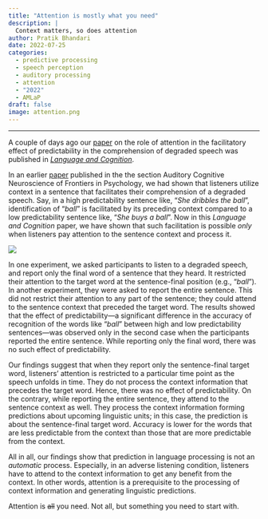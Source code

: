 ```yaml
---
title: "Attention is mostly what you need"
description: |
  Context matters, so does attention
author: Pratik Bhandari
date: 2022-07-25
categories:
  - predictive processing
  - speech perception
  - auditory processing
  - attention
  - "2022"
  - AMLaP
draft: false
image: attention.png
---
```



***

A couple of days ago our [paper](https://mfr.osf.io/render?url=https%3A%2F%2Fosf.io%2Fdownload%2Ftdvhs%2F%3Fdirect%3D%26mode%3Drender) on the role of attention in the facilitatory effect of predictability in the comprehension of degraded speech was published in *[Language and Cognition](https://doi.org/10.1017/langcog.2022.16)*.

In an earlier [paper](https://mfr.osf.io/render?url=https%3A%2F%2Fosf.io%2Fdownload%2Fnuv36%2F%3Fdirect%3D%26mode%3Drender) published in the the section Auditory Cognitive Neuroscience of Frontiers in Psychology, we had shown that listeners utilize context in a sentence that facilitates their comprehension of a degraded speech.
Say, in a high predictability sentence like, "*She dribbles the ball*", identification of "*ball*" is facilitated by its preceding context compared to a low predictability sentence like, "*She buys a ball*".
Now in this *Language and Cognition* paper, we have shown that such facilitation is possible *only* when listeners pay attention to the sentence context and process it.

![](attention2.png){fig-align="center"}

In one experiment, we asked participants to listen to a degraded speech, and report only the final word of a sentence that they heard.
It restricted their attention to the target word at the sentence-final position (e.g., "*ball*").
In another experiment, they were asked to report the entire sentence.
This did not restrict their attention to any part of the sentence;
they could attend to the sentence context that preceded the target word. 
The results showed that the effect of predictability---a significant difference in the accuracy of recognition of the words like "*ball*" between high and low predictability sentences---was observed only in the second case when the participants reported the entire sentence.
While reporting only the final word, there was no such effect of predictability.

Our findings suggest that when they report only the sentence-final target word, listeners' attention is restricted to a particular time point as the speech unfolds in time.
They do not process the context information that precedes the target word.
Hence, there was no effect of predictability.
On the contrary, while reporting the entire sentence, they attend to the sentence context as well.
They process the context information forming predictions about upcoming linguistic units;
in this case, the prediction is about the sentence-final target word.
Accuracy is lower for the words that are less predictable from the context than those that are more predictable from the context.

All in all, our findings show that prediction in language processing is not an *automatic* process.
Especially, in an adverse listening condition, listeners have to attend to the context information to get any benefit from the context.
In other words, attention is a prerequisite to the processing of context information and generating linguistic predictions.

Attention is ~~all~~ you need. Not all, but something you need to start with.

